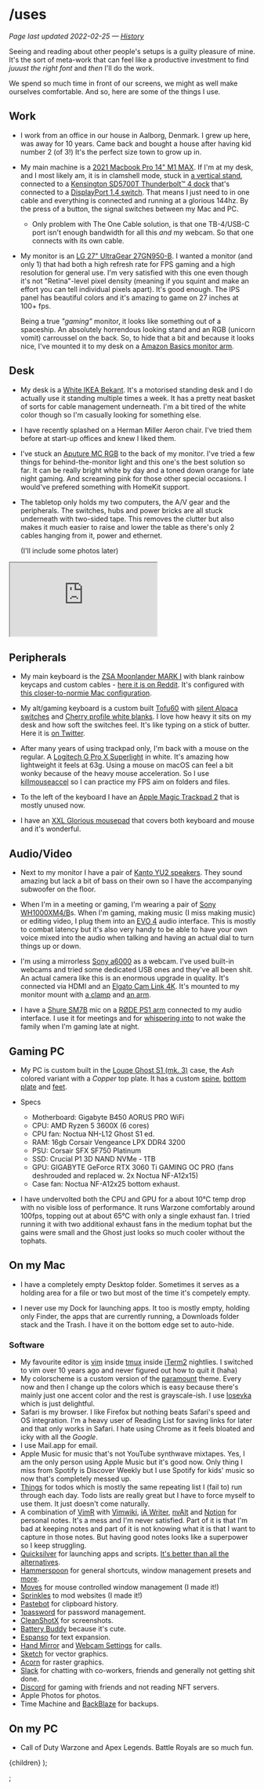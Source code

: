 

# /uses

_Page last updated 2022-02-25 &mdash; [History](https://github.com/mikker/mikkelmalmberg-next/commits/master/pages/uses.mdx)_

Seeing and reading about other people's setups is a guilty pleasure of mine. It's the sort of meta-work that can feel like a productive investment to find _juuust the right font_ and _then_ I'll do the work.

We spend so much time in front of our screens, we might as well make ourselves comfortable. And so, here are some of the things I use.

## Work

- I work from an office in our house in Aalborg, Denmark. I grew up here, was away for 10 years. Came back and bought a house after having kid number 2 (of 3!) It's the perfect size town to grow up in.

* My main machine is a [2021 Macbook Pro 14" M1 MAX][mbp]. If I'm at my desk, and I most likely am, it is in clamshell mode, stuck in [a vertical stand][stand], connected to a [Kensington SD5700T Thunderbolt™ 4 dock][kensington] that's connected to a [DisplayPort 1.4 switch][dpsw]. That means I just need to in one cable and everything is connected and running at a glorious 144hz. By the press of a button, the signal switches between my Mac and PC.

  - Only problem with The One Cable solution, is that one TB-4/USB-C port isn't enough bandwidth for all this _and_ my webcam. So that one connects with its own cable.

* My monitor is an [LG 27&quot; UltraGear 27GN950-B][lg]. I wanted a monitor (and only 1) that had both a high refresh rate for FPS gaming and a high resolution for general use. I'm very satisfied with this one even though it's not "Retina"-level pixel density (meaning if you squint and make an effort you can tell individual pixels apart). It's good enough. The IPS panel has beautiful colors and it's amazing to game on 27 inches at 100+ fps.

  Being a true _"gaming"_ monitor, it looks like something out of a spaceship. An absolutely horrendous looking stand and an RGB (unicorn vomit) carroussel on the back. So, to hide that a bit and because it looks nice, I've mounted it to my desk on a [Amazon Basics monitor arm][monitor-arm].

## Desk

- My desk is a [White IKEA Bekant][bekant]. It's a motorised standing desk and I do actually use it standing multiple times a week. It has a pretty neat basket of sorts for cable management underneath. I'm a bit tired of the white color though so I'm casually looking for something else.

- I have recently splashed on a Herman Miller Aeron chair. I've tried them before at start-up offices and knew I liked them.

- I've stuck an [Aputure MC RGB][aputure] to the back of my monitor. I've tried a few things for behind-the-monitor light and this one's the best solution so far. It can be really bright white by day and a toned down orange for late night gaming. And screaming pink for those other special occasions. I would've prefered something with HomeKit support.

- The tabletop only holds my two computers, the A/V gear and the peripherals. The switches, hubs and power bricks are all stuck underneath with two-sided tape. This removes the clutter but also makes it much easier to raise and lower the table as there's only 2 cables hanging from it, power and ethernet.

  (I'll include some photos later)

<div className="-mx-5">
  <iframe
    className="w-full aspect-[4/3]"
    src="https://whimsical.com/embed/4NewnUnVRaGyiKEhir3GRi"
  ></iframe>
</div>

## Peripherals

- My main keyboard is the [ZSA Moonlander MARK I][moonlander] with blank rainbow keycaps and custom cables - [here it is on Reddit][moonred]. It's configured with [this closer-to-normie Mac configuration][keyconf].

- My alt/gaming keyboard is a custom built [Tofu60][] with [silent Alpaca switches][alpaca] and [Cherry profile white blanks][whiteblanks]. I love how heavy it sits on my desk and how soft the switches feel. It's like typing on a stick of butter. Here it is [on Twitter](https://twitter.com/mikker/status/1416517695311384577/photo/1).

- After many years of using trackpad only, I'm back with a mouse on the regular. A [Logitech G Pro X Superlight][superlight] in white. It's amazing how lightweight it feels at 63g. Using a mouse on macOS can feel a bit wonky because of the heavy mouse acceleration. So I use [killmouseaccel][] so I can practice my FPS aim on folders and files.

- To the left of the keyboard I have an [Apple Magic Trackpad 2][trackpad] that is mostly unused now.

- I have an [XXL Glorious mousepad][mousepad] that covers both keyboard and mouse and it's wonderful.

## Audio/Video

- Next to my monitor I have a pair of [Kanto YU2 speakers][yu2]. They sound amazing but lack a bit of bass on their own so I have the accompanying subwoofer on the floor.

- When I'm in a meeting or gaming, I'm wearing a pair of [Sony WH1000XM4/B][sony]s. When I'm gaming, making music (I miss making music) or editing video, I plug them into an [EVO 4][evo] audio interface. This is mostly to combat latency but it's also very handy to be able to have your own voice mixed into the audio when talking and having an actual dial to turn things up or down.

- I'm using a mirrorless [Sony a6000][a6000] as a webcam. I've used built-in webcams and tried some dedicated USB ones and they've all been shit. An actual camera like this is an enormous upgrade in quality. It's connected via HDMI and an [Elgato Cam Link 4K][camlink]. It's mounted to my monitor mount with [a clamp][camclamp] and [an arm][camarm].

- I have a [Shure SM7B][sm7b] mic on a [RØDE PS1 arm][rodearm] connected to my audio interface. I use it for meetings and for [whispering into][whisper] to not wake the family when I'm gaming late at night.

## Gaming PC

- My PC is custom built in the [Louqe Ghost S1 (mk. 3)][ghost] case, the _Ash_ colored variant with a _Copper_ top plate. It has a custom [spine][spine], [bottom plate][bottomplate] and [feet][feet].

- Specs

  - Motherboard: Gigabyte B450 AORUS PRO WiFi
  - CPU: AMD Ryzen 5 3600X (6 cores)
  - CPU fan: Noctua NH-L12 Ghost S1 ed.
  - RAM: 16gb Corsair Vengeance LPX DDR4 3200
  - PSU: Corsair SFX SF750 Platinum
  - SSD: Crucial P1 3D NAND NVMe - 1TB
  - GPU: GIGABYTE GeForce RTX 3060 Ti GAMING OC PRO (fans deshrouded and replaced w. 2x Noctua NF-A12x15)
  - Case fan: Noctua NF-A12x25 bottom exhaust.

- I have undervolted both the CPU and GPU for a about 10&deg;C temp drop with no visible loss of performance. It runs Warzone comfortably around 100fps, topping out at about 65&deg;C with only a single exhaust fan. I tried running it with two additional exhaust fans in the medium tophat but the gains were small and the Ghost just looks so much cooler without the tophats.

## On my Mac

- I have a completely empty Desktop folder. Sometimes it serves as a holding area for a file or two but most of the time it's competely empty.

- I never use my Dock for launching apps. It too is mostly empty, holding only Finder, the apps that are currently running, a Downloads folder stack and the Trash. I have it on the bottom edge set to auto-hide.

### Software

- My favourite editor is [vim][] inside [tmux][] inside [iTerm2][] nightlies. I switched to vim over 10 years ago and never figured out how to quit it (haha)
- My colorscheme is a custom version of the [paramount][] theme. Every now and then I change up the colors which is easy because there's mainly just one accent color and the rest is grayscale-ish. I use [Iosevka][] which is just delightful.
- Safari is my browser. I like Firefox but nothing beats Safari's speed and OS integration. I'm a heavy user of Reading List for saving links for later and that only works in Safari. I hate using Chrome as it feels bloated and icky with all the _Google_.
- I use Mail.app for email.
- Apple Music for music that's not YouTube synthwave mixtapes. Yes, I am the only person using Apple Music but it's good now. Only thing I miss from Spotify is Discover Weekly but I use Spotify for kids' music so now that's completely messed up.
- [Things][] for todos which is mostly the same repeating list I (fail to) run through each day. Todo lists are really great but I have to force myself to use them. It just doesn't come naturally.
- A combination of [VimR][] with [Vimwiki][], [iA Writer][], [nvAlt][] and [Notion][] for personal notes. It's a mess and I'm never satisfied. Part of it is that I'm bad at keeping notes and part of it is not knowing what it is that I want to capture in those notes. But having good notes looks like a superpower so I keep struggling.
- [Quicksilver][] for launching apps and scripts. [It's better than all the alternatives][better-qs].
- [Hammerspoon][] for general shortcuts, window management presets and [more][hammerspoon-conf].
- [Moves][] for mouse controlled window management (I made it!)
- [Sprinkles][] to mod websites (I made it!)
- [Pastebot][] for clipboard history.
- [1password][] for password management.
- [CleanShotX][] for screenshots.
- [Battery Buddy][] because it's cute.
- [Espanso][] for text expansion.
- [Hand Mirror][] and [Webcam Settings][] for calls.
- [Sketch][] for vector graphics.
- [Acorn][] for raster graphics.
- [Slack][] for chatting with co-workers, friends and generally not getting shit done.
- [Discord][] for gaming with friends and not reading NFT servers.
- Apple Photos for photos.
- Time Machine and [BackBlaze][] for backups.

## On my PC

- Call of Duty Warzone and Apex Legends. Battle Royals are so much fun.

[mbp]: https://www.apple.com/macbook-pro-14-and-16/
[stand]: https://satechi.net/products/universal-vertical-aluminum-laptop-stand?variant=44564560841
[kensington]: https://www.kensington.com/p/products/device-docking-connectivity-products/laptop-docks-usb-accessories/sd5700t-thunderbolt-4-dual-4k-docking-station-with-90w-pd/
[dpsw]: https://store.level1techs.com/products/kvm-switch-2-port-dual-monitor-8k-model-mhkr7
[lg]: https://www.lg.com/us/monitors/lg-27gn950-b-gaming-monitor
[monitor-arm]: https://www.amazon.com/AmazonBasics-Single-Monitor-Stand-Adjustable/dp/B07DHK5DHN/ref=sr_1_8?dchild=1&keywords=basics+monitor+arm&qid=1620326547&sr=8-8
[bekant]: https://www.ikea.com/dk/da/p/bekant-skrivebord-haeve-saenke-hvid-s69022537/
[sony]: https://electronics.sony.com/audio/headphones/headband/p/wh1000xm4-b
[evo]: https://evo.audio/products/evo-4/overview/
[moonlander]: https://www.zsa.io/moonlander/
[tofu60]: https://kbdfans.com/products/kbdfans-tofu-60-aluminum-case
[alpaca]: https://kyo.industries/collections/switches/products/silent-alpaca
[superlight]: https://www.logitechg.com/en-us/products/gaming-mice/pro-x-superlight-wireless-mouse.910-005878.html
[whiteblanks]: https://kbdfans.com/products/cherry-profile-pbt-dark-grey-light-grey-blank-keycaps-set?_pos=1&_sid=c7a9f07be&_ss=r&variant=39527051362443
[killmouseaccel]: https://github.com/docwhat/killmouseaccel
[yu2]: https://www.kantoaudio.com/powered-speakers/yu2/
[mousepad]: https://www.pcgamingrace.com/products/glorious-xxl-gaming-mouse-pad
[camarm]: https://www.kamerahuset.dk/tough-friction-arm-17-5cm-1-stk
[camclamp]: https://www.kamerahuset.dk/smallrig-735-super-clamp
[ghost]: https://www.louqe.com/ghost-s1/
[spine]: https://meta-customs.de/rtx-3000-spine/
[bottomplate]: https://meta-customs.de/bottomplate/
[feet]: https://www.ebay.com/itm/Louqe-Ghost-S1-Feet-3D-printed-better-design-/133381727610
[a6000]: https://www.sony.dk/electronics/kameraer-med-udskiftelige-objektiver/ilce-6000-body-kit
[c920]: https://www.logitech.com/en-us/products/webcams/c920-pro-hd-webcam.960-000764.html
[camlink]: https://www.elgato.com/en/cam-link-4k
[sm7b]: https://www.shure.com/en-US/products/microphones/sm7b
[markus]: https://www.ikea.com/us/en/p/markus-office-chair-vissle-dark-gray-90289172/
[wheels]: https://twitter.com/mikker/status/1305769986854617088
[trackpad]: https://www.apple.com/shop/product/MJ2R2LL/A/magic-trackpad-2-silver
[keyconf]: https://configure.zsa.io/moonlander/layouts/xbNqp/latest/0
[aputure]: https://www.aputure.com/products/mc/
[rodearm]: https://www.rode.com/accessories/stands/psa1
[vim]: https://www.vim.org
[tmux]: https://tmux.sourceforge.io
[iterm2]: https://iterm2.com
[paramount]: https://github.com/mikker/vim-colors-paramount
[iosevka]: https://typeof.net/Iosevka/
[hey]: https://hey.com
[mailmod]: https://twitter.com/mikker/status/1385570609942470658
[things]: https://culturedcode.com/things/
[vimr]: https://github.com/qvacua/vimr
[vimwiki]: https://github.com/vimwiki/vimwiki
[ia writer]: https://ia.net/writer
[notion]: http://notion.so
[quicksilver]: https://qsapp.com
[hammerspoon]: http://www.hammerspoon.org
[moves]: https://getmoves.app
[sprinkles]: https://getsprinkles.app
[pastebot]: https://tapbots.com/pastebot/
[1password]: https://1password.com
[cleanshotx]: https://cleanshot.com
[battery buddy]: https://batterybuddy.app
[espanso]: https://espanso.org
[hand mirror]: https://handmirror.app
[webcam settings]: https://apps.apple.com/us/app/webcam-settings/id533696630?mt=12
[sketch]: https://www.sketch.com
[acorn]: https://flyingmeat.com/acorn/
[backblaze]: https://www.backblaze.com
[hammerspoon-conf]: https://github.com/mikker/dotfiles/blob/master/hammerspoon/hammerspoon.symlink/init.lua
[slack]: https://slack.com
[discord]: https://discord.com
[moonred]: https://www.reddit.com/r/MechanicalKeyboards/comments/mlby8p/my_trusty_zsa_moonlander_mk_i_with_rainbow_blanks/
[whisper]: https://www.youtube.com/channel/UCgwX6SVkOsJajetxo0MUrAQ/videos
[nvalt]: https://brettterpstra.com/projects/nvalt/
[better-qs]: https://twitter.com/mikker/status/1384493871250485251

  <ArticleLayout title="/uses" active="writing">
    <Meta
      title="/uses"
      description="The stuff I use to do the things that I do"
      image={ogImage}
    />
    {children}
  </ArticleLayout>
);

;
